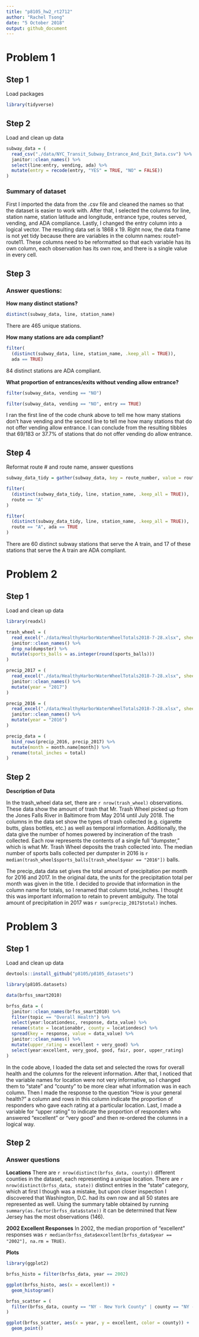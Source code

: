 ```yaml
---
title: "p8105_hw2_rt2712"
author: "Rachel Tsong"
date: "5 October 2018"
output: github_document
---
```


# Problem 1

## Step 1

Load packages
```r
library(tidyverse)
```


## Step 2

Load and clean up data
```r
subway_data = (
  read_csv("./data/NYC_Transit_Subway_Entrance_And_Exit_Data.csv") %>%
  janitor::clean_names() %>%
  select(line:entry, vending, ada) %>%
  mutate(entry = recode(entry, "YES" = TRUE, "NO" = FALSE))
)
```

### Summary of dataset

First I imported the data from the .csv file and cleaned the names so that the dataset is easier to work with. After that, I selected the columns for line, station name, station latitude and longitude, entrance type, routes served, vending, and ADA compliance. Lastly, I changed the entry column into a logical vector. The resulting data set is 1868 x 19. Right now, the data frame is not yet tidy because there are variables in the column names: route1-route11. These columns need to be reformatted so that each variable has its own column, each observation has its own row, and there is a single value in every cell.

## Step 3 

### Answer questions:

**How many distinct stations?**
```r
distinct(subway_data, line, station_name)
```

There are 465 unique stations. 

**How many stations are ada compliant?**
```r
filter(
  (distinct(subway_data, line, station_name, .keep_all = TRUE)),
  ada == TRUE)
```

84 distinct stations are ADA compliant.

**What proportion of entrances/exits without vending allow entrance?**
```r
filter(subway_data, vending == "NO")

filter(subway_data, vending == "NO", entry == TRUE)
```

I ran the first line of the code chunk above to tell me how many stations don't have vending and the second line to tell me how many stations that do not offer vending allow entrance. I can conclude from the resulting tibbles that 69/183 or 37.7% of stations that do not offer vending do allow entrance.

## Step 4

Reformat route # and route name, answer questions
```r
subway_data_tidy = gather(subway_data, key = route_number, value = route, route1:route11)

filter(
  (distinct(subway_data_tidy, line, station_name, .keep_all = TRUE)),
  route == "A"
)

filter(
  (distinct(subway_data_tidy, line, station_name, .keep_all = TRUE)),
  route == "A", ada == TRUE
)
```

There are 60 distinct subway stations that serve the A train, and 17 of these stations that serve the A train are ADA compliant.

# Problem 2

## Step 1

Load and clean up data

```r
library(readxl)

trash_wheel = (
  read_excel("./data/HealthyHarborWaterWheelTotals2018-7-28.xlsx", sheet = 1, range = "A2:N336") %>%
  janitor::clean_names() %>%
  drop_na(dumpster) %>% 
  mutate(sports_balls = as.integer(round(sports_balls)))
)
```

```r
precip_2017 = (
  read_excel("./data/HealthyHarborWaterWheelTotals2018-7-28.xlsx", sheet = 4, range = "A2:B14") %>% 
  janitor::clean_names() %>%
  mutate(year = "2017")
)

precip_2016 = (
  read_excel("./data/HealthyHarborWaterWheelTotals2018-7-28.xlsx", sheet = 5, range = "A2:B14") %>% 
  janitor::clean_names() %>%
  mutate(year = "2016")
)

precip_data = (
  bind_rows(precip_2016, precip_2017) %>%
  mutate(month = month.name[month]) %>%
  rename(total_inches = total)
)

```

## Step 2

**Description of Data**

In the trash_wheel data set, there are `r nrow(trash_wheel)` observations. These data show the amount of trash that Mr. Trash Wheel picked up from the Jones Falls River in Baltimore from May 2014 until July 2018. The columns in the data set show the types of trash  collected (e.g. cigarette butts, glass bottles, etc.) as well as temporal information. Additionally, the data give the number of homes powered by incineration of the trash collected. Each row represents the contents of a single full "dumpster," which is what Mr. Trash Wheel deposits the trash collected into. The median number of sports balls collected per dumpster in 2016 is `r median(trash_wheel$sports_balls[trash_wheel$year == "2016"])` balls.

The precip_data data set gives the total amount of precipitation per month for 2016 and 2017. In the original data, the units for the precipitation total per month was given in the title. I decided to provide that information in the column name for totals, so I renamed that column total_inches. I thought this was important information to retain to prevent ambiguity. The total amount of precipitation in 2017 was `r sum(precip_2017$total)` inches.


# Problem 3

## Step 1

Load and clean up data
```r
devtools::install_github("p8105/p8105_datasets")

library(p8105.datasets)

data(brfss_smart2010)

brfss_data = (
  janitor::clean_names(brfss_smart2010) %>%
  filter(topic == "Overall Health") %>%
  select(year:locationdesc, response, data_value) %>%
  rename(state = locationabbr, county = locationdesc) %>%
  spread(key = response, value = data_value) %>%
  janitor::clean_names() %>%
  mutate(upper_rating = excellent + very_good) %>%
  select(year:excellent, very_good, good, fair, poor, upper_rating)
)
```

In the code above, I loaded the data set and selected the rows for overall health and the columns for the relevent information. After that, I noticed that the variable names for location were not very informative, so I changed them to "state" and "county" to be more clear what information was in each column. Then I made the response to the question "How is your general health?" a column and rows in this column indicate the proportion of responders who gave each rating at a particular location. Last, I made a variable for "upper rating" to indicate the proportion of responders who answered "excellent" or "very good" and then re-ordered the columns in a logical way.

## Step 2

### Answer questions

**Locations**
There are `r nrow(distinct(brfss_data, county))` different counties in the dataset, each representing a unique location. There are `r nrow(distinct(brfss_data, state))` distinct entries in the "state" category, which at first I though was a mistake, but upon closer inspection I discovered that Washington, D.C. had its own row and all 50 states are represented as well. Using the summary table obtained by running ```summary(as.factor(brfss_data$state))``` it can be determined that New Jersey has the most observations (146).

**2002 Excellent Responses**
In 2002, the median proportion of "excellent" responses was `r median(brfss_data$excellent[brfss_data$year == "2002"], na.rm = TRUE)`. 

**Plots**

```r
library(ggplot2)

brfss_histo = filter(brfss_data, year == 2002)

ggplot(brfss_histo, aes(x = excellent)) + 
  geom_histogram()
```

```r
brfss_scatter = (
  filter(brfss_data, county == "NY - New York County" | county == "NY - Queens County")
)

ggplot(brfss_scatter, aes(x = year, y = excellent, color = county)) + 
  geom_point()
```









